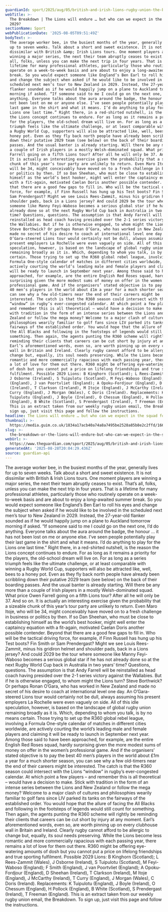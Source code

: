 ```yaml
---
guardianId: sport/2025/aug/05/british-and-irish-lions-rugby-union-the-breakdown
webTitle: >-
  The Breakdown | The Lions will endure … but who can we expect in the squad for
  2029?
sectionName: Sport
webPublicationDate: '2025-08-05T09:51:49Z'
bodyText: >-
  The average worker bee, in the busiest months of the year, generally lives for
  up to seven weeks. Talk about a short and sweet existence. It is not
  dissimilar with British &amp; Irish Lions tours. One moment players are
  winning a major series, the next their team abruptly ceases to exist. That’s
  all, folks, unless you can make the next trip in four years. That is a
  lifetime for many professional athletes, particularly those who routinely
  operate on a week-to-week basis and are about to enjoy a long-awaited summer
  break. So you would expect someone like England’s Ben Earl to roll his eyes
  and change the subject when asked if he would like to be involved in the
  scheduled next men’s tour to New Zealand in 2029. Instead, the 27-year-old
  flanker sounded as if he would happily jump on a plane to Auckland tomorrow
  morning if asked. “If someone said to me I could go on the next one, I’d do
  anything. Everyone talks about the aura around the badge, the honour … it has
  not been lost on me or anyone else. I’ve seen people potentially play their
  last game in the shirt and what it means. I’d do anything to play for the
  Lions one last time.” Right there, in a red-shirted nutshell, is the reason
  the Lions concept continues to endure. For as long as it remains a priority
  for the players, the old-school dream will live on. For as long as a series
  triumph feels like the ultimate challenge, or at least comparable with winning
  a Rugby World Cup, supporters will also be attracted like, well, bees to a
  honey pot. Even as they fly back north people have already been scribbling
  down their putative 2029 team (see below) on the back of their boarding
  passes. And the usual banter is already starting. Will there be any more than
  a couple of Irish players in a mostly Welsh-dominated squad. What price Owen
  Farrell going on a fifth Lions tour? After all he will only be 37. And so on.
  It is actually an interesting exercise given the probability that a sizeable
  chunk of this year’s tour party are unlikely to return. Even Maro Itoje, who
  will be 34, might conceivably have moved on to a fresh challenge in business
  or politics by then. If so Dan Sheehan, who must be close to establishing
  himself as the world’s best hooker, might well enter the captaincy equation
  with a fit-again, motivated Caelan Doris another possible contender. Beyond
  that there are a good few gaps to fill in. Who will be the tactical driving
  force, for example, if Finn Russell has hung up his Test boots? Fin Smith or
  Sam Prendergast? Might we see Louis Rees-Zammit, minus his gridiron helmet and
  shoulder pads, back in a Lions jersey? And could 2029 be the tour where
  someone like Manny Feyi-Waboso becomes a serious global star if he has not
  already done so at the next Rugby World Cup back in Australia in two years’
  time? Questions, questions. The assumption is that Andy Farrell will be
  reinstalled as head coach having presided over the 2-1 series victory against
  the Wallabies. But if he is otherwise engaged, to whom might the Lions turn?
  Steve Borthwick? Or perhaps Ronan O’Gara, who has worked in New Zealand and
  made no secret of his desire to coach at international level one day. An
  O’Gara-steered Lions tour would certainly not be dull, always assuming his
  present employers La Rochelle were even vaguely on side. All of this idle
  speculation, however, is based on the landscape of global rugby union
  remaining broadly as it is. Which, depending to whom you talk, is by no means
  certain. Those trying to set up the R360 global rebel league, involving a
  Formula One-style calendar of matches in different cities worldwide, are
  actively courting the world’s leading male and female players and claiming it
  will be ready to launch in September next year. Among those said to have been
  approached, for example, are the entire English Red Roses squad, hardly
  surprising given the more modest sums of money on offer in the women’s
  professional game. And if the organisers’ stated objective is to pay the best
  40 men’s players in the world about £1m a year for a much shorter season, you
  can see why a few old-timers near the end of their careers might be
  interested. The catch is that the R360 season could intersect with the Lions
  “window” in rugby’s ever-congested calendar. At which point a few players –
  and remember this is all theoretical – would have a decision to make. Stick
  with tradition in the form of an intense series between the Lions and New
  Zealand or follow the mega money? Welcome to a major clash of cultures and
  philosophies wearily familiar to golf fans since LIV parked its tanks on the
  fairways of the established order. You would hope that the allure of facing
  the All Blacks and following in the footsteps of legends would still count for
  something. Then again, the agents punting the R360 scheme will rightly be
  reminding their clients that careers can be cut short by injury at any moment.
  Earl’s aforementioned words, even so, are worth pinning up on every clubhouse
  wall in Britain and Ireland. Clearly rugby cannot afford to be allergic to
  change but, equally, its soul needs preserving. While the Lions become less
  romantic and more commercially rapacious with each passing year, there remains
  a lot of love for them out there. R360 might be offering eye-watering amounts
  of dosh but you cannot put a price on lifelong friendships and true sporting
  fulfilment. Possible 2029 Lions: B Kinghorn (Scotland); L Rees-Zammit (Wales),
  J Osborne (Ireland), S Tuipulotu (Scotland), M Feyi-Waboso (England); F Smith
  (England), J van Poortvliet (England); A Opoku-Fordjour (England), D Sheehan
  (Ireland), T Clarkson (Ireland), M Itoje (England), J McCarthy (Ireland), T
  Curry (England), J Morgan (Wales), C Doris (Ireland). Replacements: K
  Tuipulotu (England), J Boyle (Ireland), O Chessum (England), H Pollock
  (England), B White (Scotland), S Prendergast (Ireland), T Freeman (England).
  This is an extract taken from our weekly rugby union email, the Breakdown. To
  sign up, just visit this page and follow the instructions.
headline: The Lions will endure … but who can we expect in the squad for 2029?
thumbnail: >-
  https://media.guim.co.uk/1834a17acb40a74a8a7495be2528a85b8e2c2ffd/166_0_2918_2334/500.jpg
slug: >-
  the-breakdown-or-the-lions-will-endure-but-who-can-we-expect-in-the-squad-for-2029
webUrl: >-
  https://www.theguardian.com/sport/2025/aug/05/british-and-irish-lions-rugby-union-the-breakdown
generatedAt: '2025-08-28T20:04:29.436Z'
source: guardian-api
---
```

The average worker bee, in the busiest months of the year, generally lives for up to seven weeks. Talk about a short and sweet existence. It is not dissimilar with British &amp; Irish Lions tours. One moment players are winning a major series, the next their team abruptly ceases to exist. That’s all, folks, unless you can make the next trip in four years. That is a lifetime for many professional athletes, particularly those who routinely operate on a week-to-week basis and are about to enjoy a long-awaited summer break. So you would expect someone like England’s Ben Earl to roll his eyes and change the subject when asked if he would like to be involved in the scheduled next men’s tour to New Zealand in 2029. Instead, the 27-year-old flanker sounded as if he would happily jump on a plane to Auckland tomorrow morning if asked. “If someone said to me I could go on the next one, I’d do anything. Everyone talks about the aura around the badge, the honour … it has not been lost on me or anyone else. I’ve seen people potentially play their last game in the shirt and what it means. I’d do anything to play for the Lions one last time.” Right there, in a red-shirted nutshell, is the reason the Lions concept continues to endure. For as long as it remains a priority for the players, the old-school dream will live on. For as long as a series triumph feels like the ultimate challenge, or at least comparable with winning a Rugby World Cup, supporters will also be attracted like, well, bees to a honey pot. Even as they fly back north people have already been scribbling down their putative 2029 team (see below) on the back of their boarding passes. And the usual banter is already starting. Will there be any more than a couple of Irish players in a mostly Welsh-dominated squad. What price Owen Farrell going on a fifth Lions tour? After all he will only be 37. And so on. It is actually an interesting exercise given the probability that a sizeable chunk of this year’s tour party are unlikely to return. Even Maro Itoje, who will be 34, might conceivably have moved on to a fresh challenge in business or politics by then. If so Dan Sheehan, who must be close to establishing himself as the world’s best hooker, might well enter the captaincy equation with a fit-again, motivated Caelan Doris another possible contender. Beyond that there are a good few gaps to fill in. Who will be the tactical driving force, for example, if Finn Russell has hung up his Test boots? Fin Smith or Sam Prendergast? Might we see Louis Rees-Zammit, minus his gridiron helmet and shoulder pads, back in a Lions jersey? And could 2029 be the tour where someone like Manny Feyi-Waboso becomes a serious global star if he has not already done so at the next Rugby World Cup back in Australia in two years’ time? Questions, questions. The assumption is that Andy Farrell will be reinstalled as head coach having presided over the 2-1 series victory against the Wallabies. But if he is otherwise engaged, to whom might the Lions turn? Steve Borthwick? Or perhaps Ronan O’Gara, who has worked in New Zealand and made no secret of his desire to coach at international level one day. An O’Gara-steered Lions tour would certainly not be dull, always assuming his present employers La Rochelle were even vaguely on side. All of this idle speculation, however, is based on the landscape of global rugby union remaining broadly as it is. Which, depending to whom you talk, is by no means certain. Those trying to set up the R360 global rebel league, involving a Formula One-style calendar of matches in different cities worldwide, are actively courting the world’s leading male and female players and claiming it will be ready to launch in September next year. Among those said to have been approached, for example, are the entire English Red Roses squad, hardly surprising given the more modest sums of money on offer in the women’s professional game. And if the organisers’ stated objective is to pay the best 40 men’s players in the world about £1m a year for a much shorter season, you can see why a few old-timers near the end of their careers might be interested. The catch is that the R360 season could intersect with the Lions “window” in rugby’s ever-congested calendar. At which point a few players – and remember this is all theoretical – would have a decision to make. Stick with tradition in the form of an intense series between the Lions and New Zealand or follow the mega money? Welcome to a major clash of cultures and philosophies wearily familiar to golf fans since LIV parked its tanks on the fairways of the established order. You would hope that the allure of facing the All Blacks and following in the footsteps of legends would still count for something. Then again, the agents punting the R360 scheme will rightly be reminding their clients that careers can be cut short by injury at any moment. Earl’s aforementioned words, even so, are worth pinning up on every clubhouse wall in Britain and Ireland. Clearly rugby cannot afford to be allergic to change but, equally, its soul needs preserving. While the Lions become less romantic and more commercially rapacious with each passing year, there remains a lot of love for them out there. R360 might be offering eye-watering amounts of dosh but you cannot put a price on lifelong friendships and true sporting fulfilment. Possible 2029 Lions: B Kinghorn (Scotland); L Rees-Zammit (Wales), J Osborne (Ireland), S Tuipulotu (Scotland), M Feyi-Waboso (England); F Smith (England), J van Poortvliet (England); A Opoku-Fordjour (England), D Sheehan (Ireland), T Clarkson (Ireland), M Itoje (England), J McCarthy (Ireland), T Curry (England), J Morgan (Wales), C Doris (Ireland). Replacements: K Tuipulotu (England), J Boyle (Ireland), O Chessum (England), H Pollock (England), B White (Scotland), S Prendergast (Ireland), T Freeman (England). This is an extract taken from our weekly rugby union email, the Breakdown. To sign up, just visit this page and follow the instructions.
